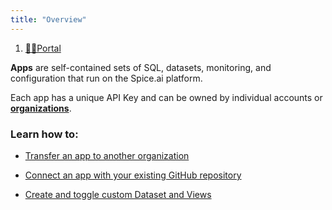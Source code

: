 ```yaml
---
title: "Overview"
---
```


1. [👨‍💻Portal](/portal)

**Apps** are self-contained sets of SQL, datasets, monitoring, and configuration that run on the Spice.ai platform.

Each app has a unique API Key and can be owned by individual accounts or [**organizations**](/reference/core-concepts/organizations).

### Learn how to:

* [Transfer an app to another organization](/portal/apps/app-transfer)

* [Connect an app with your existing GitHub repository](/portal/apps/connect-github-repository)

* [Create and toggle custom Dataset and Views](/building-blocks/datasets-and-views)
